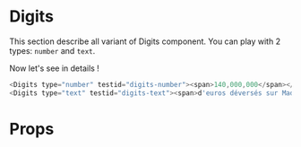 
<Meta title="Atoms|Digits" component={Digits} />

# Digits

This section describe all variant of Digits component. You can play with 2 types: `number` and `text`.

<div style={{ display: 'flex', flexDirection: 'column', justifyContent: 'space-between', flexWrap: 'wrap', width: 'auto', background: 'black', padding: '20px 20px'  }}>
    <Number />
    <Text />

</div>

Now let's see in details !

```javascript
<Digits type="number" testid="digits-number"><span>140,000,000</span></Digits>
<Digits type="text" testid="digits-text"><span>d'euros déversés sur Madrid</span></Digits>
```

# Props

<Props of={Digits} />